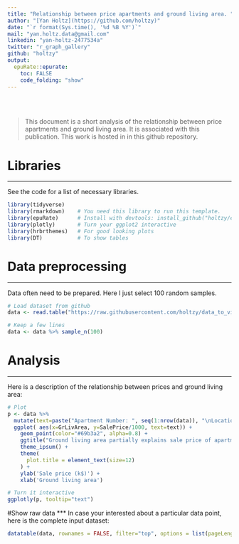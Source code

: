 ```yaml
---
title: "Relationship between price apartments and ground living area. "
author: "[Yan Holtz](https://github.com/holtzy)"
date: "`r format(Sys.time(), '%d %B %Y')`"
mail: "yan.holtz.data@gmail.com"
linkedin: "yan-holtz-2477534a"
twitter: "r_graph_gallery"
github: "holtzy"
output:
  epuRate::epurate:
    toc: FALSE
    code_folding: "show"
---
```



<br><br>

> This document is a short analysis of the relationship between price apartments and ground living area. It is associated with this publication. This work is hosted in in this github repository.


# Libraries
***
See the code for a list of necessary libraries.
```r
library(tidyverse)
library(rmarkdown)    # You need this library to run this template.
library(epuRate)      # Install with devtools: install_github("holtzy/epuRate", force=TRUE)
library(plotly)       # Turn your ggplot2 interactive
library(hrbrthemes)   # For good looking plots
library(DT)           # To show tables
```


# Data preprocessing
***
Data often need to be prepared. Here I just select 100 random samples. 
```r
# Load dataset from github
data <- read.table("https://raw.githubusercontent.com/holtzy/data_to_viz/master/Example_dataset/2_TwoNum.csv", header=T, sep=",") %>% dplyr::select(GrLivArea, SalePrice)

# Keep a few lines
data <- data %>% sample_n(100)
```


# Analysis
***
Here is a description of the relationship between prices and ground living area:
```r
# Plot
p <- data %>% 
  mutate(text=paste("Apartment Number: ", seq(1:nrow(data)), "\nLocation: New York\nAny info you need..", sep="")) %>%
  ggplot( aes(x=GrLivArea, y=SalePrice/1000, text=text)) +
    geom_point(color="#69b3a2", alpha=0.8) +
    ggtitle("Ground living area partially explains sale price of apartments") +
    theme_ipsum() +
    theme(
      plot.title = element_text(size=12)
    ) +
    ylab('Sale price (k$)') +
    xlab('Ground living area')

# Turn it interactive
ggplotly(p, tooltip="text")
```



#Show raw data
***
In case your interested about a particular data point, here is the complete input dataset:
```r
datatable(data, rownames = FALSE, filter="top", options = list(pageLength = 5, scrollX=T) )
```